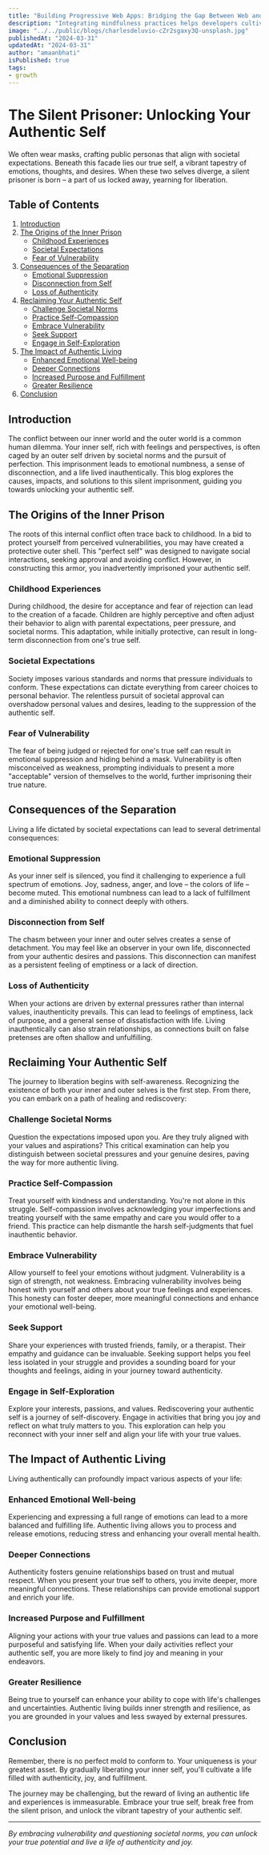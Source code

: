 ```yaml
---
title: "Building Progressive Web Apps: Bridging the Gap Between Web and Mobile"
description: "Integrating mindfulness practices helps developers cultivate present-moment awareness, fostering focus, problem-solving, and work-life balance."
image: "../../public/blogs/charlesdeluvio-cZr2sgaxy3Q-unsplash.jpg"
publishedAt: "2024-03-31"
updatedAt: "2024-03-31"
author: "amaanbhati"
isPublished: true
tags:
- growth
---
```



# The Silent Prisoner: Unlocking Your Authentic Self

We often wear masks, crafting public personas that align with societal expectations. Beneath this facade lies our true self, a vibrant tapestry of emotions, thoughts, and desires. When these two selves diverge, a silent prisoner is born – a part of us locked away, yearning for liberation.

## Table of Contents
1. [Introduction](#introduction)
2. [The Origins of the Inner Prison](#the-origins-of-the-inner-prison)
   - [Childhood Experiences](#childhood-experiences)
   - [Societal Expectations](#societal-expectations)
   - [Fear of Vulnerability](#fear-of-vulnerability)
3. [Consequences of the Separation](#consequences-of-the-separation)
   - [Emotional Suppression](#emotional-suppression)
   - [Disconnection from Self](#disconnection-from-self)
   - [Loss of Authenticity](#loss-of-authenticity)
4. [Reclaiming Your Authentic Self](#reclaiming-your-authentic-self)
   - [Challenge Societal Norms](#challenge-societal-norms)
   - [Practice Self-Compassion](#practice-self-compassion)
   - [Embrace Vulnerability](#embrace-vulnerability)
   - [Seek Support](#seek-support)
   - [Engage in Self-Exploration](#engage-in-self-exploration)
5. [The Impact of Authentic Living](#the-impact-of-authentic-living)
   - [Enhanced Emotional Well-being](#enhanced-emotional-well-being)
   - [Deeper Connections](#deeper-connections)
   - [Increased Purpose and Fulfillment](#increased-purpose-and-fulfillment)
   - [Greater Resilience](#greater-resilience)
6. [Conclusion](#conclusion)

## Introduction

The conflict between our inner world and the outer world is a common human dilemma. Your inner self, rich with feelings and perspectives, is often caged by an outer self driven by societal norms and the pursuit of perfection. This imprisonment leads to emotional numbness, a sense of disconnection, and a life lived inauthentically. This blog explores the causes, impacts, and solutions to this silent imprisonment, guiding you towards unlocking your authentic self.

## The Origins of the Inner Prison

The roots of this internal conflict often trace back to childhood. In a bid to protect yourself from perceived vulnerabilities, you may have created a protective outer shell. This "perfect self" was designed to navigate social interactions, seeking approval and avoiding conflict. However, in constructing this armor, you inadvertently imprisoned your authentic self.

### Childhood Experiences

During childhood, the desire for acceptance and fear of rejection can lead to the creation of a facade. Children are highly perceptive and often adjust their behavior to align with parental expectations, peer pressure, and societal norms. This adaptation, while initially protective, can result in long-term disconnection from one's true self.

### Societal Expectations

Society imposes various standards and norms that pressure individuals to conform. These expectations can dictate everything from career choices to personal behavior. The relentless pursuit of societal approval can overshadow personal values and desires, leading to the suppression of the authentic self.

### Fear of Vulnerability

The fear of being judged or rejected for one's true self can result in emotional suppression and hiding behind a mask. Vulnerability is often misconceived as weakness, prompting individuals to present a more "acceptable" version of themselves to the world, further imprisoning their true nature.

## Consequences of the Separation

Living a life dictated by societal expectations can lead to several detrimental consequences:

### Emotional Suppression

As your inner self is silenced, you find it challenging to experience a full spectrum of emotions. Joy, sadness, anger, and love – the colors of life – become muted. This emotional numbness can lead to a lack of fulfillment and a diminished ability to connect deeply with others.

### Disconnection from Self

The chasm between your inner and outer selves creates a sense of detachment. You may feel like an observer in your own life, disconnected from your authentic desires and passions. This disconnection can manifest as a persistent feeling of emptiness or a lack of direction.

### Loss of Authenticity

When your actions are driven by external pressures rather than internal values, inauthenticity prevails. This can lead to feelings of emptiness, lack of purpose, and a general sense of dissatisfaction with life. Living inauthentically can also strain relationships, as connections built on false pretenses are often shallow and unfulfilling.

## Reclaiming Your Authentic Self

The journey to liberation begins with self-awareness. Recognizing the existence of both your inner and outer selves is the first step. From there, you can embark on a path of healing and rediscovery:

### Challenge Societal Norms

Question the expectations imposed upon you. Are they truly aligned with your values and aspirations? This critical examination can help you distinguish between societal pressures and your genuine desires, paving the way for more authentic living.

### Practice Self-Compassion

Treat yourself with kindness and understanding. You're not alone in this struggle. Self-compassion involves acknowledging your imperfections and treating yourself with the same empathy and care you would offer to a friend. This practice can help dismantle the harsh self-judgments that fuel inauthentic behavior.

### Embrace Vulnerability

Allow yourself to feel your emotions without judgment. Vulnerability is a sign of strength, not weakness. Embracing vulnerability involves being honest with yourself and others about your true feelings and experiences. This honesty can foster deeper, more meaningful connections and enhance your emotional well-being.

### Seek Support

Share your experiences with trusted friends, family, or a therapist. Their empathy and guidance can be invaluable. Seeking support helps you feel less isolated in your struggle and provides a sounding board for your thoughts and feelings, aiding in your journey toward authenticity.

### Engage in Self-Exploration

Explore your interests, passions, and values. Rediscovering your authentic self is a journey of self-discovery. Engage in activities that bring you joy and reflect on what truly matters to you. This exploration can help you reconnect with your inner self and align your life with your true values.

## The Impact of Authentic Living

Living authentically can profoundly impact various aspects of your life:

### Enhanced Emotional Well-being

Experiencing and expressing a full range of emotions can lead to a more balanced and fulfilling life. Authentic living allows you to process and release emotions, reducing stress and enhancing your overall mental health.

### Deeper Connections

Authenticity fosters genuine relationships based on trust and mutual respect. When you present your true self to others, you invite deeper, more meaningful connections. These relationships can provide emotional support and enrich your life.

### Increased Purpose and Fulfillment

Aligning your actions with your true values and passions can lead to a more purposeful and satisfying life. When your daily activities reflect your authentic self, you are more likely to find joy and meaning in your endeavors.

### Greater Resilience

Being true to yourself can enhance your ability to cope with life's challenges and uncertainties. Authentic living builds inner strength and resilience, as you are grounded in your values and less swayed by external pressures.

## Conclusion

Remember, there is no perfect mold to conform to. Your uniqueness is your greatest asset. By gradually liberating your inner self, you'll cultivate a life filled with authenticity, joy, and fulfillment.

The journey may be challenging, but the reward of living an authentic life and experiences is immeasurable. Embrace your true self, break free from the silent prison, and unlock the vibrant tapestry of your authentic self.

---

*By embracing vulnerability and questioning societal norms, you can unlock your true potential and live a life of authenticity and joy.*